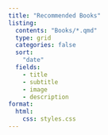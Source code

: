```yaml
---
title: "Recommended Books"
listing:
  contents: "Books/*.qmd"
  type: grid
  categories: false 
  sort: 
    "date"
  fields: 
    - title
    - subtitle
    - image
    - description
format: 
  html: 
    css: styles.css
---
```




